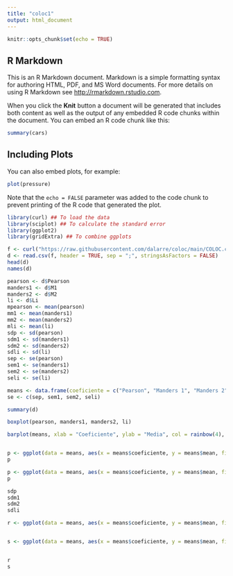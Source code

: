 ```yaml
---
title: "coloc1"
output: html_document
---
```


```r
knitr::opts_chunk$set(echo = TRUE)
```

## R Markdown

This is an R Markdown document. Markdown is a simple formatting syntax for authoring HTML, PDF, and MS Word documents. For more details on using R Markdown see <http://rmarkdown.rstudio.com>.

When you click the **Knit** button a document will be generated that includes both content as well as the output of any embedded R code chunks within the document. You can embed an R code chunk like this:

```r
summary(cars)
```

## Including Plots

You can also embed plots, for example:

```r
plot(pressure)
```

Note that the `echo = FALSE` parameter was added to the code chunk to prevent printing of the R code that generated the plot.



```r
library(curl) ## To load the data
library(sciplot) ## To calculate the standard error
library(ggplot2)
library(gridExtra) ## To combine ggplots
```

```r
f <- curl("https://raw.githubusercontent.com/dalarre/coloc/main/COLOC.csv")
d <- read.csv(f, header = TRUE, sep = ";", stringsAsFactors = FALSE)
head(d)
names(d)
```

```r
pearson <- d$Pearson
manders1 <- d$M1
manders2 <- d$M2
li <- d$Li
mpearson <- mean(pearson)
mm1 <- mean(manders1)
mm2 <- mean(manders2)
mli <- mean(li)
sdp <- sd(pearson)
sdm1 <- sd(manders1)
sdm2 <- sd(manders2)
sdli <- sd(li)
sep <- se(pearson)
sem1 <- se(manders1)
sem2 <- se(manders2)
seli <- se(li)

means <- data.frame(coeficiente = c("Pearson", "Manders 1", "Manders 2", "Li"), mean = c(mpearson, mm1, mm2, mli), se = c(sep, sem1, sem2, seli), sd = c(sdp, sdm1, sdm2, sdli))
se <- c(sep, sem1, sem2, seli)

```
```r
summary(d)
```
```r
boxplot(pearson, manders1, manders2, li)
```
```r
barplot(means, xlab = "Coeficiente", ylab = "Media", col = rainbow(4), legend.text = c("Pearson", "Manders 1", "Manders 2", "Li"))
```
```r

```


```r
p <- ggplot(data = means, aes(x = means$coeficiente, y = means$mean, fill = means$coeficiente)) + geom_col(width = 0.5) +  scale_x_discrete(limits = c("Pearson", "Manders 1", "Manders 2", "Li")) + geom_errorbar(aes(x=means$coeficiente, ymin = means$mean-means$se, ymax = means$mean+means$se), width = 0.1 ) + xlab("Coeficiente") + ylab(" ") + theme_bw() + guides(fill = guide_legend(title = "Coeficientes"))
p
```
```r
p <- ggplot(data = means, aes(x = means$coeficiente, y = means$mean, fill = means$coeficiente)) + geom_col(width = 0.5) +  scale_x_discrete(limits = c("Pearson", "Manders 1", "Manders 2", "Li")) + geom_errorbar(aes(x=means$coeficiente, ymin = means$mean-means$sd, ymax = means$mean+means$sd), width = 0.1 ) + xlab("Coeficiente") + ylab(" ") + theme_bw() + guides(fill = guide_legend(title = "Coeficientes"))
p
```

```r
sdp 
sdm1 
sdm2 
sdli 
```


```r
r <- ggplot(data = means, aes(x = means$coeficiente, y = means$mean, fill = means$coeficiente)) + geom_col(width = 0.5) +  scale_x_discrete(limits = c("Pearson", "Manders 1", "Manders 2")) + geom_errorbar(aes(x=means$coeficiente, ymin = means$mean-means$se, ymax = means$mean+means$se), width = 0.1 ) + xlab("Coeficiente") + ylab(" ") + theme_bw() + guides(fill = guide_legend(title = "Coeficientes"))


s <- ggplot(data = means, aes(x = means$coeficiente, y = means$mean, fill = means$coeficiente)) + geom_col(width = 0.5) +  scale_x_discrete(limits = c("Pearson", "Manders 1", "Manders 2")) + geom_errorbar(aes(x=means$coeficiente, ymin = means$mean-means$sd, ymax = means$mean+means$sd), width = 0.1 ) + xlab("Coeficiente") + ylab(" ") + theme_bw() + guides(fill = guide_legend(title = "Coeficientes"))


r
s
```



